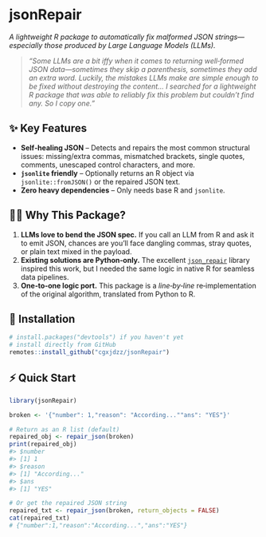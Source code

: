 # jsonRepair

*A lightweight R package to automatically fix malformed JSON strings—especially those produced by Large Language Models (LLMs).*

> *"Some LLMs are a bit iffy when it comes to returning well‑formed JSON data—sometimes they skip a parenthesis, sometimes they add an extra word. Luckily, the mistakes LLMs make are simple enough to be fixed without destroying the content… I searched for a lightweight R package that was able to reliably fix this problem but couldn't find any. So I copy one."*

## ✨ Key Features

* **Self‑healing JSON** – Detects and repairs the most common structural issues: missing/extra commas, mismatched brackets, single quotes, comments, unescaped control characters, and more.
* **`jsonlite` friendly** – Optionally returns an R object via `jsonlite::fromJSON()` or the repaired JSON text.
* **Zero heavy dependencies** – Only needs base R and `jsonlite`.

## 🧑‍💻 Why This Package?

1. **LLMs love to bend the JSON spec.** If you call an LLM from R and ask it to emit JSON, chances are you'll face dangling commas, stray quotes, or plain text mixed in the payload.
2. **Existing solutions are Python‑only.** The excellent [`json_repair`](https://github.com/mangiucugna/json_repair) library inspired this work, but I needed the same logic in native R for seamless data pipelines.
3. **One‑to‑one logic port.** This package is a *line‑by‑line* re‑implementation of the original algorithm, translated from Python to R.

## 🚀 Installation

```r
# install.packages("devtools") if you haven't yet
# install directly from GitHub
remotes::install_github("cgxjdzz/jsonRepair")
```

## ⚡ Quick Start

```r
library(jsonRepair)

broken <- '{"number": 1,"reason": "According...""ans": "YES"}'

# Return as an R list (default)
repaired_obj <- repair_json(broken)
print(repaired_obj)
#> $number
#> [1] 1
#> $reason
#> [1] "According..."
#> $ans
#> [1] "YES"

# Or get the repaired JSON string
repaired_txt <- repair_json(broken, return_objects = FALSE)
cat(repaired_txt)
# {"number":1,"reason":"According...","ans":"YES"}
```
